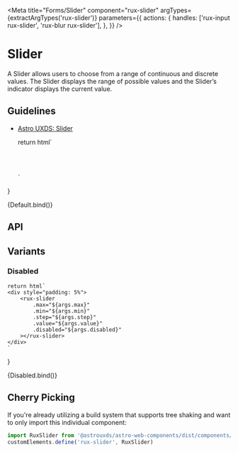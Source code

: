 
<Meta
    title="Forms/Slider"
    component="rux-slider"
    argTypes={extractArgTypes('rux-slider')}
    parameters={{
        actions: {
            handles: ['rux-input rux-slider', 'rux-blur rux-slider'],
        },
    }}
/>

# Slider

A Slider allows users to choose from a range of continuous and discrete values. The Slider displays the range of possible values and the Slider’s indicator displays the current value.

## Guidelines

-   [Astro UXDS: Slider](https://www.astrouxds.com/components/slider/)

    return html`
    <div style="padding: 5%">
        <rux-slider
        .max="${args.max}"
        .min="${args.min}"
        .step="${args.step}"
        .value="${args.value}"
        .disabled="${args.disabled}"
        ></rux-slider>
    </div>
    `
}

<Canvas>
    <Story
    name="Default"
    args={{
        max: 100,
        min: 0,
        value: 50,
        step: 1
    }}
    >
    {Default.bind()}
    </Story>
</Canvas>

## API
<ArgsTable of="rux-slider" />

## Variants

### Disabled

    return html`
    <div style="padding: 5%">
        <rux-slider
            .max="${args.max}"
            .min="${args.min}"
            .step="${args.step}"
            .value="${args.value}"
            .disabled="${args.disabled}"
        ></rux-slider>
    </div>
    `
}

<Canvas>
    <Story
        name="Disabled"
        args={{
            max: 100,
            min: 0,
            value: 50,
            disabled: true
        }}
    >
    {Disabled.bind()}
    </Story>
</Canvas>

## Cherry Picking

If you're already utilizing a build system that supports tree shaking and want to only import this individual component:

```js
import RuxSlider from '@astrouxds/astro-web-components/dist/components/rux-slider.js'
customElements.define('rux-slider', RuxSlider)
```
